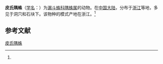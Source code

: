 {{Speciesbox
| name = 皮氏隅蛛
| status = 
| status_system = 
| image = 
| genus = Tegenaria
| species = pichoni
| authority = (Schenkel, 1963)<ref name='id14002'>{{cite web| url =http://www.bioinfo.cn/db05/BjdwSpecies.php?action=view&id=14002| title =皮氏隅蛛| work =《中国动物物种编目数据库》| publisher =中国科学院微生物研究所| author =中国科学院动物研究所| accessdate =2009-04-28| deadurl =yes| archiveurl =https://web.archive.org/web/20160305060234/http://www.bioinfo.cn/db05/BjdwSpecies.php?action=view&id=14002| archivedate =2016年3月5日| df =}}</ref>
}}

'''皮氏隅蛛'''（[[学名|学名]]：{{lang|la|''Tegenaria pichoni''}}）为[[漏斗蛛科|漏斗蛛科]][[隅蛛属|隅蛛属]]的动物。在[[中国大陆|中国大陆]]，分布于[[浙江|浙江]]等地，多见于洞穴和石块下。该物种的模式产地在浙江。<ref name='id14002'/>

== 参考文献 ==
{{reflist}}

{{Wikispecies|Tegenaria pichoni}}

[[Category:隅蛛属|皮氏隅蛛]]


{{蜘蛛小作品}}